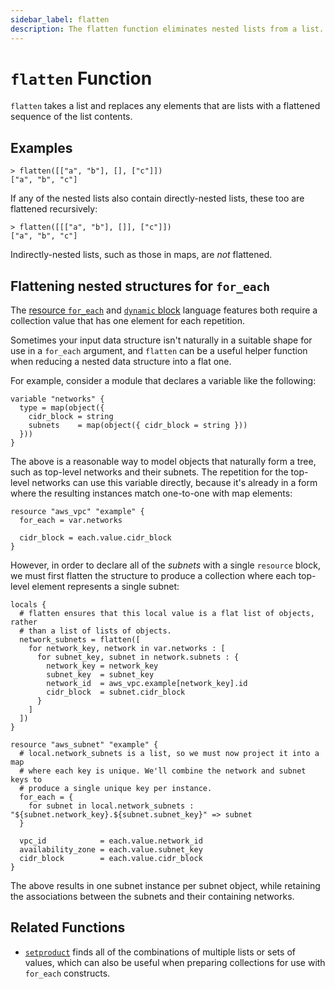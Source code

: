 ```yaml
---
sidebar_label: flatten
description: The flatten function eliminates nested lists from a list.
---
```


# `flatten` Function

`flatten` takes a list and replaces any elements that are lists with a
flattened sequence of the list contents.

## Examples

```
> flatten([["a", "b"], [], ["c"]])
["a", "b", "c"]
```

If any of the nested lists also contain directly-nested lists, these too are
flattened recursively:

```
> flatten([[["a", "b"], []], ["c"]])
["a", "b", "c"]
```

Indirectly-nested lists, such as those in maps, are _not_ flattened.

## Flattening nested structures for `for_each`

The
[resource `for_each`](/docs/language/meta-arguments/for_each)
and
[`dynamic` block](/docs/language/expressions/dynamic-blocks)
language features both require a collection value that has one element for
each repetition.

Sometimes your input data structure isn't naturally in a suitable shape for
use in a `for_each` argument, and `flatten` can be a useful helper function
when reducing a nested data structure into a flat one.

For example, consider a module that declares a variable like the following:

```hcl
variable "networks" {
  type = map(object({
    cidr_block = string
    subnets    = map(object({ cidr_block = string }))
  }))
}
```

The above is a reasonable way to model objects that naturally form a tree,
such as top-level networks and their subnets. The repetition for the top-level
networks can use this variable directly, because it's already in a form
where the resulting instances match one-to-one with map elements:

```hcl
resource "aws_vpc" "example" {
  for_each = var.networks

  cidr_block = each.value.cidr_block
}
```

However, in order to declare all of the _subnets_ with a single `resource`
block, we must first flatten the structure to produce a collection where each
top-level element represents a single subnet:

```hcl
locals {
  # flatten ensures that this local value is a flat list of objects, rather
  # than a list of lists of objects.
  network_subnets = flatten([
    for network_key, network in var.networks : [
      for subnet_key, subnet in network.subnets : {
        network_key = network_key
        subnet_key  = subnet_key
        network_id  = aws_vpc.example[network_key].id
        cidr_block  = subnet.cidr_block
      }
    ]
  ])
}

resource "aws_subnet" "example" {
  # local.network_subnets is a list, so we must now project it into a map
  # where each key is unique. We'll combine the network and subnet keys to
  # produce a single unique key per instance.
  for_each = {
    for subnet in local.network_subnets : "${subnet.network_key}.${subnet.subnet_key}" => subnet
  }

  vpc_id            = each.value.network_id
  availability_zone = each.value.subnet_key
  cidr_block        = each.value.cidr_block
}
```

The above results in one subnet instance per subnet object, while retaining
the associations between the subnets and their containing networks.

## Related Functions

* [`setproduct`](/docs/language/functions/setproduct) finds all of the combinations of multiple
  lists or sets of values, which can also be useful when preparing collections
  for use with `for_each` constructs.
